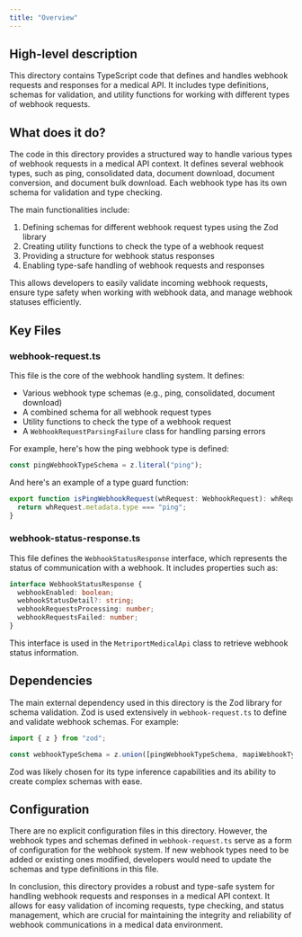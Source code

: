 ```yaml
---
title: "Overview"
---
```


## High-level description
This directory contains TypeScript code that defines and handles webhook requests and responses for a medical API. It includes type definitions, schemas for validation, and utility functions for working with different types of webhook requests.

## What does it do?
The code in this directory provides a structured way to handle various types of webhook requests in a medical API context. It defines several webhook types, such as ping, consolidated data, document download, document conversion, and document bulk download. Each webhook type has its own schema for validation and type checking.

The main functionalities include:
1. Defining schemas for different webhook request types using the Zod library
2. Creating utility functions to check the type of a webhook request
3. Providing a structure for webhook status responses
4. Enabling type-safe handling of webhook requests and responses

This allows developers to easily validate incoming webhook requests, ensure type safety when working with webhook data, and manage webhook statuses efficiently.

## Key Files

### webhook-request.ts
This file is the core of the webhook handling system. It defines:
- Various webhook type schemas (e.g., ping, consolidated, document download)
- A combined schema for all webhook request types
- Utility functions to check the type of a webhook request
- A `WebhookRequestParsingFailure` class for handling parsing errors

For example, here's how the ping webhook type is defined:

```typescript
const pingWebhookTypeSchema = z.literal("ping");
```

And here's an example of a type guard function:

```typescript
export function isPingWebhookRequest(whRequest: WebhookRequest): whRequest is PingWebhookRequest {
  return whRequest.metadata.type === "ping";
}
```

### webhook-status-response.ts
This file defines the `WebhookStatusResponse` interface, which represents the status of communication with a webhook. It includes properties such as:

```typescript
interface WebhookStatusResponse {
  webhookEnabled: boolean;
  webhookStatusDetail?: string;
  webhookRequestsProcessing: number;
  webhookRequestsFailed: number;
}
```

This interface is used in the `MetriportMedicalApi` class to retrieve webhook status information.

## Dependencies
The main external dependency used in this directory is the Zod library for schema validation. Zod is used extensively in `webhook-request.ts` to define and validate webhook schemas. For example:

```typescript
import { z } from "zod";

const webhookTypeSchema = z.union([pingWebhookTypeSchema, mapiWebhookTypeSchema]);
```

Zod was likely chosen for its type inference capabilities and its ability to create complex schemas with ease.

## Configuration
There are no explicit configuration files in this directory. However, the webhook types and schemas defined in `webhook-request.ts` serve as a form of configuration for the webhook system. If new webhook types need to be added or existing ones modified, developers would need to update the schemas and type definitions in this file.

In conclusion, this directory provides a robust and type-safe system for handling webhook requests and responses in a medical API context. It allows for easy validation of incoming requests, type checking, and status management, which are crucial for maintaining the integrity and reliability of webhook communications in a medical data environment.